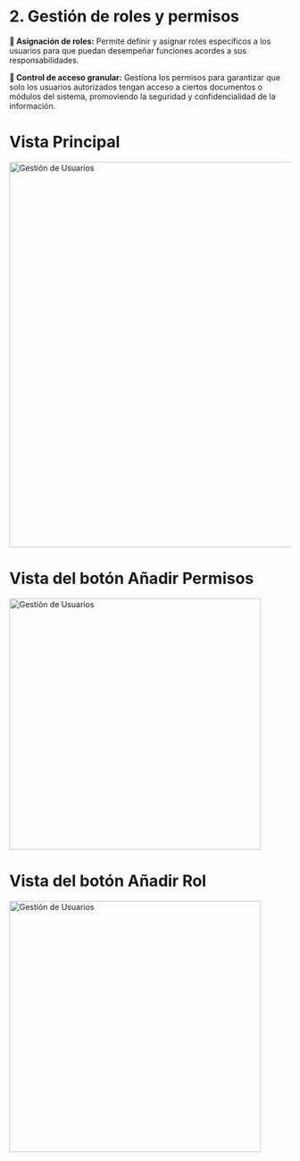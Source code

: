# 2. Gestión de roles y permisos

**🔖 Asignación de roles:**   Permite definir y asignar roles específicos a los usuarios para que puedan desempeñar funciones acordes a sus responsabilidades.

**🔐 Control de acceso granular:**   Gestiona los permisos para garantizar que solo los usuarios autorizados tengan acceso a ciertos documentos o módulos del sistema, promoviendo la seguridad y confidencialidad de la información.

# Vista Principal
<div>
  <img src="/images/platforms/roles.png" width="690px" alt="Gestión de Usuarios" />
</div>

# Vista del botón Añadir Permisos
<div>
  <img src="/images/platforms/nuevo.png" width="450px" alt="Gestión de Usuarios" />
</div>

# Vista del botón Añadir Rol
<div>
  <img src="/images/platforms/rol.png" width="450px" alt="Gestión de Usuarios" />
</div>
